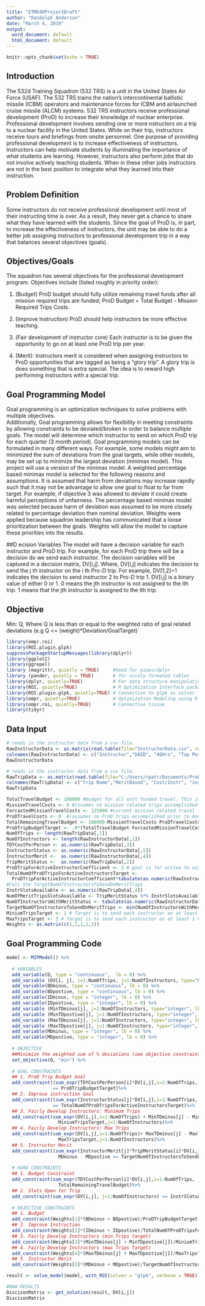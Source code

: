 ---
title: "ETM640ProjectDraft"
author: "Randolph Anderson"
date: "March 4, 2019"
output:
  word_document: default
  html_document: default
---

```{r setup, include=FALSE}
knitr::opts_chunk$set(echo = TRUE)
```

## Introduction
The 532d Training Squadron (532 TRS) is a unit in the United States Air Force (USAF).  The 532 TRS
trains the nation's intercontinental ballistic missile (ICBM) operators and maintenance forces for
ICBM and airlaunched cruise missile (ALCM) systems.  532 TRS instructors receive professional
development (ProD) to increase their knowledge of nuclear enterprise.  Professional development
involves sending one or more nstructors on a trip to a nuclear facility in the United States. 
While on their trip, instructors receive tours and briefings from onsite personnel. One purpose
of providing professional development is to increase effectiveness of instructors.  Instructors
can help motivate students by illuminating the importance of what students are learning.  However,
instructors also perform jobs that do not involve actively teaching students.  When in these other
jobs instructors are not in the best position to integrate what they learned into their instruction.

## Problem Definition
Some instructors do not receive professional development until most of their instructing time is
over.  As a result, they never get a chance to share what they have learned with the students.
Since the goal of ProD is, in part, to increase the effectiveness of instructors, the unit may be
able to do a better job assigning instructors to professional development trip in a way that
balances several objectives (goals).

## Objectives/Goals
The squadron has several objectives for the professional development program.  Objectives
include (listed roughly in priority order):

1. (Budget) ProD budget should fully utilize remaining travel funds after all mission required
trips are funded; ProD Budget = Total Budget - Mission Required Trips Costs.

2. (Improve Instruction) ProD should help instructors be more effective teaching.

3. (Fair development of instructor core) Each instructor is to be given the opportunity to go on at 
least one ProD trip per year.

4. (Merit):  Instructors merit is considered when assigning instructors to ProD opportunities
that are tagged as being a "glory trip".  A glory trip is does something that is extra special.
The idea is to reward high performing instructors with a special trip.

## Goal Programming Model
Goal programming is an optimization techniques to solve problems with multiple objectives.  
Additionally, Goal programming allows for flexibility in meeting constraints by allowing constraints
to be deviated/broken in order to balance multiple goals.  The model will determine which instructor to 
send on which ProD trip for each quarter (3 month period). Goal programming models can be formulated
in many different ways. For example, some models might aim to minimized the sum of deviations from the goal 
targets, while other models, may be set up to minimize the largest deviation (minimax model). This 
project will use a version of the minimax model. A weighted percentage based minimax model is selected for the 
following reasons and assumptions. It is assumed that harm from deviations may increase rapidly such
that it may not be advantage to allow one goal to float to far from target. For example, if objective 3 was 
allowed to deviate it could create harmful perceptions of unfairness. The percentage based minimax
model was selected because harm of deviation was assumed to be more closely related to percentage deviation
then nominal deviation. Weights were applied because squadron leadership has communicated that a loose
prioritization between the goals. Weights will allow the model to capture these priorities into 
the results.

##D ecision Variables
The model will have a decision variable for each instructor and ProD trip. For example, for each ProD trip there will be a decision do we send each instructor. The decision variables will be captured in a
decision matrix, DV[i,j].  Where, DV[i,j] indicates the decision to send the j th instructor on the i th Pro-D trip. For example, DV[1,2]=1 indicates the decision to send instructor 2 to Pro-D trip 1. DV[i,j] is a binary value of either 0 or 1. 0 means the jth instructor is not assigned to the ith trip. 1 means that the jth instructor is assigned to the ith trip.


## Objective 
  Min: Q, Where Q is less than or equal to the weighted ratio of goal related deviations (e.g Q <= (weight)*Deviation/GoalTarget)

```{r}
library(ompr.roi)
library(ROI.plugin.glpk)
suppressPackageStartupMessages(library(dplyr))
library(ggplot2)
library(ggrepel)
library (magrittr, quietly = TRUE)     #Used for pipes/dplyr
library (pander, quietly = TRUE)       # for nicely formated tables
library(dplyr, quietly=TRUE)           # For data structure manipulation
library(ROI, quietly=TRUE)             # R Optimization Interface package
library(ROI.plugin.glpk, quietly=TRUE) # Connection to glpk as solver
library(ompr, quietly=TRUE)            # Optimization Modeling using R
library(ompr.roi, quietly=TRUE)        # Connective tissue
library(tidyr)
```

## Data Input
```{r Instructor Data}
# reads in the instructor data from a csv file.
RawInstructorData <- as.matrix(read.table(file="InstructorData.csv", row.names=1,sep=","))
colnames(RawInstructorData) <- c("Instructor","DAID", "4QHrs", "Top Performer","Active/Inactive")
RawInstructorData
```

```{r Trip Data}
# reads in the instructor data from a csv file.
RawTripData <- as.matrix(read.table(file="C:/Users/rpatr/Documents/ProDTripData.csv", row.names=1,sep=","))
colnames(RawTripData) <- c("Trip Name","MeritBased", "Cost/Instr", "instrSlotsAvailable","NumberOfDays","TotalCost")
RawTripData
```

```{r}
TotalTravelBudget <- 188000 #budget for all unit funded travel. This is a hard limit. 
MissionTravelCosts <- 0 #(ssumes no mission related trips accomplished prior to model being run. 
ForcastedMissionTravelCosts <- 125000 #current mission related travel forcasted by resource advisor
ProDTravelCosts <- 0  #(assumes no ProD trips accomplished prior to model being run.
TotalRemainingTravelBudget <- 188000-MissionTravelCosts-ProDTravelCosts
ProDTripBudgetTarget <- .9*(TotalTravelBudget-ForcastedMissionTravelCosts) # Target is to use 90% of open funds
NumOfTrips <- length(RawTripData[,1])
NumOfInstructors <- length(RawInstructorData[,1])
TDYCostPerPerson <- as.numeric(RawTripData[,3])
InstructorStatus <- as.numeric(RawInstructorData[,5])
InstructorMerit <-  as.numeric(RawInstructorData[,4])
TripMeritStatus <-  as.numeric(RawTripData[,2])
ProDTripForActiveInstructorCoefficient <- 2 # goal is for active to aim to go on 2 trips per year
TotalNumOfProDTripsForActiveInstructorsTarget <-
  ProDTripForActiveInstructorCoefficient*tabulate(as.numeric(RawInstructorData[,5]),nbins = 1)
#Calc the TargetNumOfInstructorsToSendOnMeritTrips
InstrSlotsAvailable <- as.numeric(RawTripData[,4])
NumOfMeritTripsSlotsAvailable <- TripMeritStatus %*% InstrSlotsAvailable
NumOfInstructorsWithMeritStatus <- tabulate(as.numeric(RawInstructorData[,4]),nbins = 1)
TargetNumOfInstructorsToSendOnMeritTrips <- min(NumOfInstructorsWithMeritStatus,NumOfMeritTripsSlotsAvailable)
MiniumTripsTarget <- 1 # Target is to send each instructor on at least 1 Pro-D a year minium
MaxTripsTarget <- 3 # Target is to send each instructor on at least 1 Pro-D a year minium
Weights <- as.matrix(c(1,1,1,1,1))
```

## Goal Programming Code
```{r MIP Code}

model <- MIPModel() %>%
  
  # VARIABLES
  add_variable(Q, type = "continuous",  lb = 0) %>%
  add_variable (DV[i, j], i=1:NumOfTrips, j=1:NumOfInstructors, type="binary") %>%
  add_variable(BDminus, type = "continuous", lb = 0) %>%
  add_variable(BDpostive, type = "continuous", lb = 0) %>%
  add_variable(IDminus, type = "integer", lb = 0) %>%
  add_variable(IDpostive, type = "integer", lb = 0) %>%
  add_variable (MinTDminus[j], j=1:NumOfInstructors, type="integer", lb=0) %>% 
  add_variable (MinTDpostive[j], j=1:NumOfInstructors, type="integer", lb=0) %>%
  add_variable (MaxTDminus[j], j=1:NumOfInstructors, type="integer", lb=0) %>% 
  add_variable (MaxTDpostive[j], j=1:NumOfInstructors, type="integer", lb=0) %>% 
  add_variable(MDminus, type = "integer", lb = 0) %>%
  add_variable(MDpostive, type = "integer", lb = 0) %>%
  
  # OBJECTIVE
  ##Minimize the weighted sum of % deviations (see objective constraints below)
  set_objective(Q, "min") %>%
  
  # GOAL CONSTRAINTS
  ## 1. ProD Trip Budget Goal
  add_constraint((sum_expr(TDYCostPerPerson[i]*DV[i,j],i=1:NumOfTrips, j=1:NumOfInstructors)) + BDminus - BDpostive
                 == ProDTripBudgetTarget)%>%
  ## 2. Improve instruction Goal
  add_constraint((sum_expr(InstructorStatus[j]*DV[i,j],i=1:NumOfTrips, j=1:NumOfInstructors)) + IDminus - IDpostive
                 == TotalNumOfProDTripsForActiveInstructorsTarget)%>%
  ## 3. Fairly Develop Instructors: Minimum Trips
  add_constraint(sum_expr(DV[i,j],i=1:NumOfTrips) + MinTDminus[j] - MinTDpostive[j] ==
                   MiniumTripsTarget,j=1:NumOfInstructors)%>%
  ## 4. Fairly Develop Instructors: Max Trips
  add_constraint(sum_expr(DV[i,j],i=1:NumOfTrips)+ MaxTDminus[j] - MaxTDpostive[j] ==
                   MaxTripsTarget,j=1:NumOfInstructors)%>%
  ## 5. Instructor Merit
  add_constraint((sum_expr(InstructorMerit[j]*TripMeritStatus[i]*DV[i,j],i=1:NumOfTrips, j=1:NumOfInstructors)) +
                   MDminus - MDpostive == TargetNumOfInstructorsToSendOnMeritTrips)%>%
  
  # HARD CONSTRAINTS
  ## 1. Budget Constraint
  add_constraint(sum_expr(TDYCostPerPerson[i]*DV[i,j],i=1:NumOfTrips, j=1:NumOfInstructors) <=
                   TotalRemainingTravelBudget)%>%
  ## 2. Slots Open for Trip
  add_constraint(sum_expr(DV[i,j], j=1:NumOfInstructors) <= InstrSlotsAvailable[i], i=1:NumOfTrips)%>%
  
  # OBJECTIVE CONSTRAINTS
  ## 1. Budget 
  add_constraint(Weights[1]*(BDminus + BDpostive)/ProDTripBudgetTarget <= Q) %>%
  ## 2. Improve Instruction
  add_constraint(Weights[2]*(IDminus + IDpostive)/TotalNumOfProDTripsForActiveInstructorsTarget <= Q) %>%
  ## 3. Fairly Develop Instructors (min Trips target)
  add_constraint(Weights[3]*(MinTDminus[j] + MinTDpostive[j])/MiniumTripsTarget <= Q, j=1:NumOfInstructors) %>%
  ## 4. Fairly Develop Instructors (max Trips Target)
  add_constraint(Weights[4]*(MaxTDminus[j] + MaxTDpostive[j])/MaxTripsTarget <= Q, j=1:NumOfInstructors) %>%
  ## 5. Instructor Merit
  add_constraint(Weights[5]*(MDminus + MDpostive)/TargetNumOfInstructorsToSendOnMeritTrips <= Q)

result <- solve_model(model, with_ROI(solver = "glpk", verbose = TRUE))

#RAW RESULTS
DiscisonMatrix <- get_solution(result, DV[i,j])
DiscisonMatrix

```


